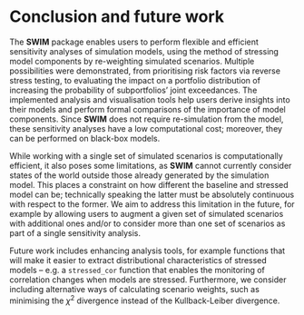 # Conclusion and future work

The **SWIM** package enables users to perform flexible and efficient sensitivity analyses of simulation models, using the method of stressing model components by re-weighting simulated scenarios. Multiple possibilities were demonstrated, from prioritising risk factors via reverse stress testing, to evaluating the impact on a portfolio distribution of increasing the probability of subportfolios’ joint exceedances. The implemented analysis and visualisation tools help users derive insights into their models and perform formal comparisons of the importance of model components. Since **SWIM** does not require re-simulation from the model, these sensitivity analyses have a low computational cost; moreover, they can be performed on black-box models. 

While working with a single set of simulated scenarios is computationally efficient, it also poses some limitations, as **SWIM** cannot currently consider states of the world outside those already generated by the simulation model. This places a constraint on how different the baseline and stressed model can be; technically speaking the latter must be absolutely continuous with respect to the former. We aim to address this limitation in the future, for example by allowing users to augment a given set of simulated scenarios with additional ones and/or to consider more than one set of scenarios as part of a single sensitivity analysis.

Future work includes enhancing analysis tools, for example functions that will make it easier to extract distributional characteristics of stressed models -- e.g. a `stressed_cor` function that enables the monitoring of correlation changes when models are stressed. Furthermore, we consider including alternative ways of calculating scenario weights, such as minimising the $\chi^2$ divergence instead of the Kullback-Leiber divergence.
